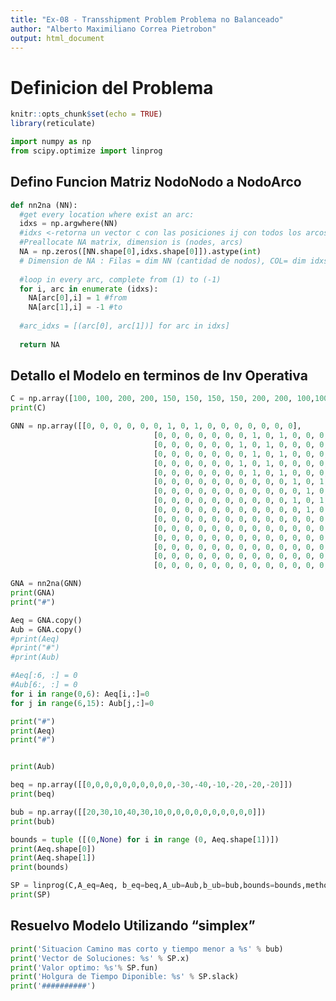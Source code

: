 ---
title: "Ex-08 - Transshipment Problem Problema no Balanceado"
author: "Alberto Maximiliano Correa Pietrobon"
output: html_document
---
# Definicion del Problema
```{r setup, include=FALSE}
knitr::opts_chunk$set(echo = TRUE)
library(reticulate)
```

```{python ImportPyLibraries}
import numpy as np
from scipy.optimize import linprog
```
## Defino Funcion Matriz NodoNodo a NodoArco
```{python Fc_NN2NA}
def nn2na (NN):
  #get every location where exist an arc:
  idxs = np.argwhere(NN)
  #idxs <-retorna un vector c con las posiciones ij con todos los arcos [(i1,j1),(i2,j2),etc]
  #Preallocate NA matrix, dimension is (nodes, arcs)
  NA = np.zeros([NN.shape[0],idxs.shape[0]]).astype(int)
  # Dimension de NA : Filas = dim NN (cantidad de nodos), COL= dim idxs (cantidad de arcos)
  
  #loop in every arc, complete from (1) to (-1)
  for i, arc in enumerate (idxs):
    NA[arc[0],i] = 1 #from
    NA[arc[1],i] = -1 #to
    
  #arc_idxs = [(arc[0], arc[1])] for arc in idxs]
  
  return NA
```

## Detallo el Modelo en terminos de Inv Operativa
```{python}
C = np.array([100, 100, 200, 200, 150, 150, 150, 150, 200, 200, 100,100, 100, 150, 200, 200, 150, 100, 100, 150, 200, 200, 150, 100])
print(C)

GNN = np.array([[0, 0, 0, 0, 0, 0, 1, 0, 1, 0, 0, 0, 0, 0, 0, 0],
                                [0, 0, 0, 0, 0, 0, 0, 1, 0, 1, 0, 0, 0, 0, 0, 0],
                                [0, 0, 0, 0, 0, 0, 1, 0, 1, 0, 0, 0, 0, 0, 0, 0],
                                [0, 0, 0, 0, 0, 0, 0, 1, 0, 1, 0, 0, 0, 0, 0, 0],
                                [0, 0, 0, 0, 0, 0, 1, 0, 1, 0, 0, 0, 0, 0, 0, 0],
                                [0, 0, 0, 0, 0, 0, 0, 1, 0, 1, 0, 0, 0, 0, 0, 0],
                                [0, 0, 0, 0, 0, 0, 0, 0, 0, 0, 1, 0, 1, 0, 1, 0],
                                [0, 0, 0, 0, 0, 0, 0, 0, 0, 0, 0, 1, 0, 1, 0, 1],
                                [0, 0, 0, 0, 0, 0, 0, 0, 0, 0, 1, 0, 1, 0, 1, 0],
                                [0, 0, 0, 0, 0, 0, 0, 0, 0, 0, 0, 1, 0, 1, 0, 1],
                                [0, 0, 0, 0, 0, 0, 0, 0, 0, 0, 0, 0, 0, 0, 0, 0],
                                [0, 0, 0, 0, 0, 0, 0, 0, 0, 0, 0, 0, 0, 0, 0, 0],
                                [0, 0, 0, 0, 0, 0, 0, 0, 0, 0, 0, 0, 0, 0, 0, 0],
                                [0, 0, 0, 0, 0, 0, 0, 0, 0, 0, 0, 0, 0, 0, 0, 0],
                                [0, 0, 0, 0, 0, 0, 0, 0, 0, 0, 0, 0, 0, 0, 0, 0],
                                [0, 0, 0, 0, 0, 0, 0, 0, 0, 0, 0, 0, 0, 0, 0, 0]])

GNA = nn2na(GNN)
print(GNA)
print("#")

Aeq = GNA.copy()
Aub = GNA.copy()
#print(Aeq)
#print("#")
#print(Aub)

#Aeq[:6, :] = 0
#Aub[6:, :] = 0 
for i in range(0,6): Aeq[i,:]=0
for j in range(6,15): Aub[j,:]=0

print("#")
print(Aeq)
print("#")


print(Aub)

beq = np.array([[0,0,0,0,0,0,0,0,0,0,-30,-40,-10,-20,-20,-20]])
print(beq)

bub = np.array([[20,30,10,40,30,10,0,0,0,0,0,0,0,0,0,0]])
print(bub)

bounds = tuple ([(0,None) for i in range (0, Aeq.shape[1])])
print(Aeq.shape[0])
print(Aeq.shape[1])
print(bounds)
```

```{python}
SP = linprog(C,A_eq=Aeq, b_eq=beq,A_ub=Aub,b_ub=bub,bounds=bounds,method='simplex')
print(SP)
```

## Resuelvo Modelo Utilizando "simplex"
```{python Run-Optimizador, warning=FALSE}
print('Situacion Camino mas corto y tiempo menor a %s' % bub) 
print('Vector de Soluciones: %s' % SP.x) 
print('Valor optimo: %s'% SP.fun)
print('Holgura de Tiempo Diponible: %s' % SP.slack)
print('##########')

```
